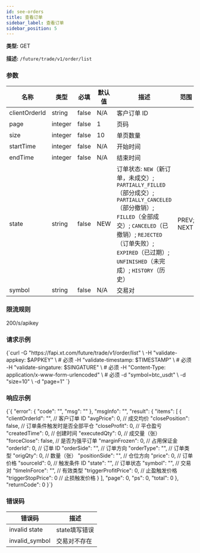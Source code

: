 ```yaml
---
id: see-orders
title: 查看订单
sidebar_label: 查看订单
sidebar_position: 5
---
```



**类型:** GET

**描述:** `/future/trade/v1/order/list`

### 参数

| 名称 | 类型 | 必填 | 默认值 | 描述 | 范围 |
| --- | --- | --- | --- | --- | --- |
| clientOrderId | string | false | N/A | 客户订单 ID |  |
| page | integer | false | 1 | 页码 |  |
| size | integer | false | 10 | 单页数量 |  |
| startTime | integer | false | N/A | 开始时间 |  |
| endTime | integer | false | N/A | 结束时间 |  |
| state | string | false | NEW | 订单状态: `NEW`（新订单，未成交）; `PARTIALLY_FILLED`（部分成交）; `PARTIALLY_CANCELED`（部分撤销）; `FILLED`（全部成交）; `CANCELED`（已撤销）; `REJECTED`（订单失败）; `EXPIRED`（已过期）; `UNFINISHED`（未完成）; `HISTORY`（历史） | PREV; NEXT |
| symbol | string | false | N/A | 交易对 |  |

### 限流规则

200/s/apikey

### 请求示例

<CodeBlock language="bash" title="Request">
{`curl -G "https://fapi.xt.com/future/trade/v1/order/list" \
  -H "validate-appkey: $APPKEY" \  # 必须
  -H "validate-timestamp: $TIMESTAMP" \  # 必须
  -H "validate-singature: $SINGATURE" \  # 必须
  -H "Content-Type: application/x-www-form-urlencoded" \  # 必须
  -d "symbol=btc_usdt" \
  -d "size=10" \
  -d "page=1"
`}
</CodeBlock>

### 响应示例

<CodeBlock language="json" title="Response">
  {`{
  "error": {
    "code": "",
    "msg": ""
  },
  "msgInfo": "",
  "result": {
    "items": [
      {
        "clientOrderId": "",        // 客户订单 ID
        "avgPrice": 0,              // 成交均价
        "closePosition": false,     // 订单条件触发时是否全部平仓
        "closeProfit": 0,           // 平仓盈亏
        "createdTime": 0,           // 创建时间
        "executedQty": 0,           // 成交量（张）
        "forceClose": false,        // 是否为强平订单
        "marginFrozen": 0,          // 占用保证金
        "orderId": 0,               // 订单 ID
        "orderSide": "",            // 订单方向
        "orderType": "",            // 订单类型
        "origQty": 0,               // 数量（张）
        "positionSide": "",         // 仓位方向
        "price": 0,                 // 订单价格
        "sourceId": 0,              // 触发条件 ID
        "state": "",                // 订单状态
        "symbol": "",               // 交易对
        "timeInForce": "",          // 有效类型
        "triggerProfitPrice": 0,    // 止盈触发价格
        "triggerStopPrice": 0       // 止损触发价格
      }
    ],
    "page": 0,
    "ps": 0,
    "total": 0
  },
  "returnCode": 0
}`}
</CodeBlock>

### 错误码

| 错误码 | 描述 |
| --- | --- |
| invalid state | state填写错误 |
| invalid_symbol | 交易对不存在 |